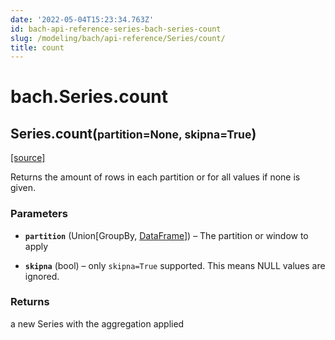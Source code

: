 ```yaml
---
date: '2022-05-04T15:23:34.763Z'
id: bach-api-reference-series-bach-series-count
slug: /modeling/bach/api-reference/Series/count/
title: count
---
```


# bach.Series.count

<div className="method">

<h2 className="signature-method"><span className="additional-name">Series.</span><span className="name">count(</span><small className="parameter-list"><span className="parameter" id="partition">partition=None</span>, <span className="parameter" id="skipna">skipna=True</span></small>)</h2>


&#8203;<span className="view-source">[[source]](https://github.com/objectiv/objectiv-analytics/blob/main/bach/bach/series/series.py)</span>

<div className="content">

Returns the amount of rows in each partition or for all values if none is given.


### Parameters

* **`partition`** (Union[GroupBy, [DataFrame](/docs/modeling/bach/api-reference/DataFrame)]) – The partition or window to apply


* **`skipna`** (bool) – only `skipna=True` supported. This means NULL values are ignored.





### Returns

a new Series with the aggregation applied



</div>


</div>
